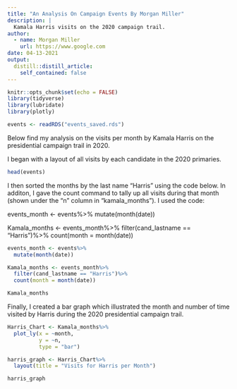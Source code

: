 ```yaml
---
title: "An Analysis On Campaign Events By Morgan Miller"
description: |
  Kamala Harris visits on the 2020 campaign trail.
author:
  - name: Morgan Miller
    url: https://www.google.com
date: 04-13-2021
output:
  distill::distill_article:
    self_contained: false
---
```


```r
knitr::opts_chunk$set(echo = FALSE)
library(tidyverse)
library(lubridate)
library(plotly)

events <- readRDS("events_saved.rds")

```

Below find my analysis on the visits per month by Kamala Harris on the presidential campaign trail in 2020.

I began with a layout of all visits by each candidate in the 2020 primaries.

```r

head(events)

```

I then sorted the months by the last name "Harris" using the code below. In additon, I gave the count command to tally up all visits during that month (shown under the "n" column in "kamala_months"). I used the code:

events_month <- events%>%
  mutate(month(date))

Kamala_months <- events_month%>%
  filter(cand_lastname == "Harris")%>%
  count(month = month(date))

```r

events_month <- events%>%
  mutate(month(date))

Kamala_months <- events_month%>%
  filter(cand_lastname == "Harris")%>%
  count(month = month(date))

Kamala_months


```

Finally, I created a bar graph which illustrated the month and number of time visited by Harris during the 2020 presidential campaign trail.

```r

Harris_Chart <- Kamala_months%>%
  plot_ly(x = ~month,
          y = ~n, 
          type = "bar")

harris_graph <- Harris_Chart%>%
  layout(title = "Visits for Harris per Month")

harris_graph

```
